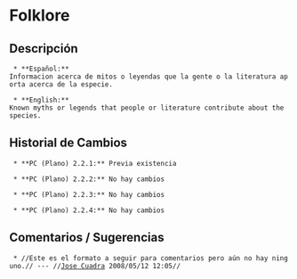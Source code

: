 = Folklore =

== Descripción ==
  * **Español:**
 Informacion acerca de mitos o leyendas que la gente o la literatura aporta acerca de la especie.

  * **English:**
 Known myths or legends that people or literature contribute about the species.

== Historial de Cambios ==
  * **PC (Plano) 2.2.1:** Previa existencia

  * **PC (Plano) 2.2.2:** No hay cambios

  * **PC (Plano) 2.2.3:** No hay cambios

  * **PC (Plano) 2.2.4:** No hay cambios


== Comentarios / Sugerencias ==

  * //Este es el formato a seguir para comentarios pero aún no hay ninguno.// --- //[[jcuadra@inbio.ac.cr|Jose Cuadra]] 2008/05/12 12:05//

